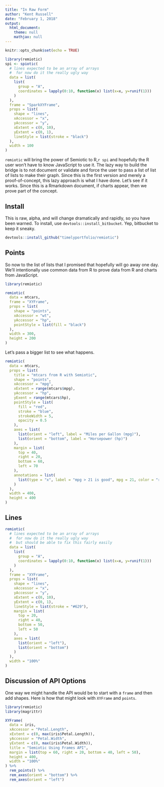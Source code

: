 ```yaml
---
title: "In Raw Form"
author: "Kent Russell"
date: "February 1, 2018"
output:
  html_document:
    theme: null
    mathjax: null
---
```


```r
knitr::opts_chunk$set(echo = TRUE)
```

```r
library(remiotic)
spi <- spiotic(
  # lines expected to be an array of arrays
  #  for now do it the really ugly way
  data = list(
    list(
      group = "A",
      coordinates = lapply(0:10, function(x) list(x=x, y=runif(1)))
    )
  ),
  frame = "SparkXYFrame",
  props = list(
    shape = "lines",
    xAccessor = "x",
    yAccessor = "y",
    xExtent = c(0, 10),
    yExtent = c(0, 1),
    lineStyle = list(stroke = "black")
  ),
  width = 100
)
```

`remiotic` will bring the power of Semiotic to R,`r spi`
and hopefully the R user won't have to know JavaScript to use it.  The lazy way to build the bridge is to not document or validate and force the user to pass a list of list of lists to make their graph.  Since this is the first version and merely a proof-of-concept, this lazy approach is what I have done.  Let's see if it works.  Since this is a Rmarkdown document, if charts appear, then we prove part of the concept.

## Install

This is raw, alpha, and will change dramatically and rapidly, so you have been warned.  To install, use `devtools::install_bitbucket`.  Yep, bitbucket to keep it sneaky.

```r
devtools::install_github("timelyportfolio/remiotic")
```

## Points

So now to the list of lists that I promised that hopefully will go away one day.  We'll intentionally use common data from R to prove data from R and charts from JavaScript.

```r
library(remiotic)

remiotic(
  data = mtcars,
  frame = "XYFrame",
  props = list(
    shape = "points",
    xAccessor = "wt",
    yAccessor = "hp",
    pointStyle = list(fill = "black")
  ),
  width = 300,
  height = 200
)
```

Let's pass a bigger list to see what happens.

```r
remiotic(
  data = mtcars,
  props = list(
    title = "mtcars from R with Semiotic",
    shape = "points",
    xAccessor = "mpg",
    xExtent = range(mtcars$mpg),
    yAccessor = "hp",
    yExent = range(mtcars$hp),
    pointStyle = list(
      fill = "red",
      stroke = "blue",
      strokeWidth = 5,
      opacity = 0.5
    ),
    axes = list(
      list(orient = "left", label = "Miles per Gallon (mpg)"),
      list(orient = "bottom", label = "Horsepower (hp)")
    ),
    margin = list(
      top = 40,
      right = 20,
      bottom = 60,
      left = 70
    ),
    annotations = list(
      list(type = "x", label = "mpg > 21 is good", mpg = 21, color = "red", dy = 50)
    )
  ),
  width = 400,
  height = 400
)
```

## Lines

```r

remiotic(
  # lines expected to be an array of arrays
  #  for now do it the really ugly way
  #  but should be able to fix this fairly easily
  data = list(
    list(
      group = "A",
      coordinates = lapply(0:10, function(x) list(x=x, y=runif(1)))
    )
  ),
  frame = "XYFrame",
  props = list(
    shape = "lines",
    xAccessor = "x",
    yAccessor = "y",
    xExtent = c(0, 10),
    yExtent = c(0, 1),
    lineStyle = list(stroke = "#629"),
    margin = list(
      top = 20,
      right = 40,
      bottom = 50,
      left = 50
    ),
    axes = list(
      list(orient = "left"),
      list(orient = "bottom")
    )
  ),
  width = "100%"
)

```

## Discussion of API Options

One way we might handle the API would be to start with a `frame` and then add shapes.  Here is how that might look with `XYFrame` and `points`.

```r
library(remiotic)
library(magrittr)

XYFrame(
  data = iris,
  xAccessor = "Petal.Length",
  xExtent = c(0, max(iris$Petal.Length)),
  yAccessor = "Petal.Width",
  yExtent = c(0, max(iris$Petal.Width)),
  title = "Semiotic Using Frames API",
  margin = list(top = 60, right = 20, bottom = 40, left = 50),
  height = 400,
  width = "100%"
) %>%
  rem_points() %>%
  rem_axes(orient = "bottom") %>%
  rem_axes(orient = "left")

```
